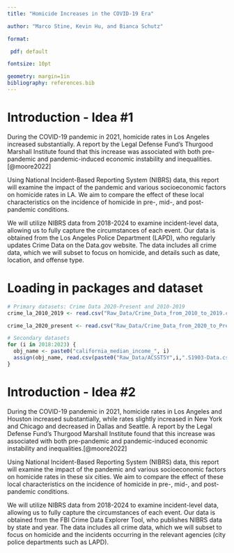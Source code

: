```yaml
---
title: "Homicide Increases in the COVID-19 Era"

author: "Marco Stine, Kevin Hu, and Bianca Schutz"

format:

 pdf: default

fontsize: 10pt

geometry: margin=1in
bibliography: references.bib
---
```


# Introduction - Idea #1

During the COVID-19 pandemic in 2021, homicide rates in Los Angeles increased substantially. A report by the Legal Defense Fund's Thurgood Marshall Institute found that this increase was associated with both pre-pandemic and pandemic-induced economic instability and inequalities.[@moore2022]

Using National Incident-Based Reporting System (NIBRS) data, this report will examine the impact of the pandemic and various socioeconomic factors on homicide rates in LA. We aim to compare the effect of these local characteristics on the incidence of homicide in pre-, mid-, and post-pandemic conditions.

We will utilize NIBRS data from 2018-2024 to examine incident-level data, allowing us to fully capture the circumstances of each event. Our data is obtained from the Los Angeles Police Department (LAPD), who regularly updates Crime Data on the Data.gov website. The data includes all crime data, which we will subset to focus on homicide, and details such as date, location, and offense type.

# Loading in packages and dataset

```r
# Primary datasets: Crime Data 2020-Present and 2010-2019
crime_la_2010_2019 <- read.csv("Raw_Data/Crime_Data_from_2010_to_2019.csv")

crime_la_2020_present <- read.csv("Raw_Data/Crime_Data_from_2020_to_Present.csv")

# Secondary datasets
for (i in 2018:2023) {
  obj_name <- paste0("california_median_income_", i)
  assign(obj_name, read.csv(paste0("Raw_Data/ACSST5Y",i,".S1903-Data.csv")))
}
```

# Introduction - Idea #2

During the COVID-19 pandemic in 2021, homicide rates in Los Angeles and Houston increased substantially, while rates slightly increased in New York and Chicago and decreased in Dallas and Seattle. A report by the Legal Defense Fund's Thurgood Marshall Institute found that this increase was associated with both pre-pandemic and pandemic-induced economic instability and inequalities.[@moore2022]

Using National Incident-Based Reporting System (NIBRS) data, this report will examine the impact of the pandemic and various socioeconomic factors on homicide rates in these six cities. We aim to compare the effect of these local characteristics on the incidence of homicide in pre-, mid-, and post-pandemic conditions.

We will utilize NIBRS data from 2018-2024 to examine incident-level data, allowing us to fully capture the circumstances of each event. Our data is obtained from the FBI Crime Data Explorer Tool, who publishes NIBRS data by state and year. The data includes all crime data, which we will subset to focus on homicide and the incidents occurring in the relevant agencies (city police departments such as LAPD).
